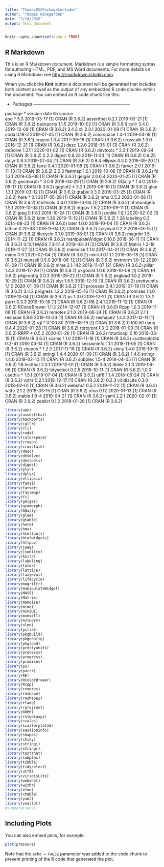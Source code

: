 ---
title: "ThomasOSXPackageIncludes"
author: "Thomas Winegarden"
date: "2/24/2020"
output: html_document
---

```{r setup, include=FALSE}
knitr::opts_chunk$set(echo = TRUE)
```

## R Markdown

This is an R Markdown document. Markdown is a simple formatting syntax for authoring HTML, PDF, and MS Word documents. For more details on using R Markdown see <http://rmarkdown.rstudio.com>.

When you click the **Knit** button a document will be generated that includes both content as well as the output of any embedded R code chunks within the document. You can embed an R code chunk like this:

- Packages --------------------------------------------------------------------

 package          * version  date       lib source        
 ape              * 5.3      2019-03-17 [1] CRAN (R 3.6.2)
 assertthat         0.2.1    2019-03-21 [1] CRAN (R 3.6.2)
 backports          1.1.5    2019-10-02 [1] CRAN (R 3.6.1)
 callr              3.4.0    2019-12-09 [1] CRAN (R 3.6.2) 3.4.2
 cli                2.0.1    2020-01-08 [1] CRAN (R 3.6.2)
 coda               0.19-3   2019-07-05 [1] CRAN (R 3.6.2)
 colorspace         1.4-1    2019-03-18 [1] CRAN (R 3.6.1)
 crayon             1.3.4    2017-09-16 [1] CRAN (R 3.6.2)
 crosstalk          1.0.0    2016-12-21 [1] CRAN (R 3.6.2)
 desc               1.2.0    2018-05-01 [1] CRAN (R 3.6.2)
 deSolve            1.27.1   2020-01-02 [1] CRAN (R 3.6.2)
 devtools         * 2.2.1    2019-09-24 [1] CRAN (R 3.6.2) 2.2.2
 digest             0.6.23   2019-11-23 [1] CRAN (R 3.6.2) 0.6.25
 dplyr              0.8.3    2019-07-04 [1] CRAN (R 3.6.2) 0.8.4
 ellipsis           0.3.0    2019-09-20 [1] CRAN (R 3.6.2)
 fansi              0.4.1    2020-01-08 [1] CRAN (R 3.6.2)
 farver             2.0.1    2019-11-13 [1] CRAN (R 3.6.2) 2.0.3
 fastmap            1.0.1    2019-10-08 [1] CRAN (R 3.6.2)
 fs                 1.3.1    2019-05-06 [1] CRAN (R 3.6.2)
 geiger             2.0.6.4  2020-01-25 [1] CRAN (R 3.6.2)
 geomorph         * 3.0.6    2018-04-29 [1] CRAN (R 3.6.2)
 GGally           * 1.4.0    2018-05-17 [1] CRAN (R 3.6.2)
 ggplot2          * 3.2.1    2019-08-10 [1] CRAN (R 3.6.2)
 glue               1.3.1    2019-03-12 [1] CRAN (R 3.6.2)
 gtable             0.3.0    2019-03-25 [1] CRAN (R 3.6.2)
 here             * 0.1      2017-05-28 [1] CRAN (R 3.6.2)
 hms                0.5.3    2020-01-08 [1] CRAN (R 3.6.2)
 htmltools          0.4.0    2019-10-04 [1] CRAN (R 3.6.2)
 htmlwidgets        1.5.1    2019-10-08 [1] CRAN (R 3.6.2)
 httpuv             1.5.2    2019-09-11 [1] CRAN (R 3.6.2)
 jpeg               0.1-8.1  2019-10-24 [1] CRAN (R 3.6.1)
 jsonlite           1.6.1    2020-02-02 [1] CRAN (R 3.6.2)
 knitr              1.26     2019-11-12 [1] CRAN (R 3.6.2) 1.28
 labeling           0.3      2014-08-23 [1] CRAN (R 3.6.0)
 later              1.0.0    2019-10-04 [1] CRAN (R 3.6.2)
 lattice            0.20-38  2018-11-04 [2] CRAN (R 3.6.2)
 lazyeval           0.2.2    2019-03-15 [1] CRAN (R 3.6.2)
 lifecycle          0.1.0    2019-08-01 [1] CRAN (R 3.6.2)
 magrittr           1.5      2014-11-22 [1] CRAN (R 3.6.2)
 manipulateWidget   0.10.0   2018-06-11 [1] CRAN (R 3.6.2) 0.10.1
 MASS               7.3-51.4 2019-03-31 [2] CRAN (R 3.6.2)
 Matrix             1.2-18   2019-11-27 [2] CRAN (R 3.6.2)
 memoise            1.1.0    2017-04-21 [1] CRAN (R 3.6.2)
 mime               0.9      2020-02-04 [1] CRAN (R 3.6.2)
 miniUI             0.1.1.1  2018-05-18 [1] CRAN (R 3.6.2)
 munsell            0.5.0    2018-06-12 [1] CRAN (R 3.6.2)
 mvtnorm            1.0-12   2020-01-09 [1] CRAN (R 3.6.2)
 nlme               3.1-142  2019-11-07 [2] CRAN (R 3.6.2)
 pillar             1.4.3    2019-12-20 [1] CRAN (R 3.6.2)
 pkgbuild           1.0.6    2019-10-09 [1] CRAN (R 3.6.2)
 pkgconfig          2.0.3    2019-09-22 [1] CRAN (R 3.6.2)
 pkgload            1.0.2    2018-10-29 [1] CRAN (R 3.6.2)
 plyr               1.8.5    2019-12-10 [1] CRAN (R 3.6.2)
 prettyunits        1.1.0    2020-01-09 [1] CRAN (R 3.6.2) 1.1.1
 processx           3.4.1    2019-07-18 [1] CRAN (R 3.6.2) 3.4.2
 progress           1.2.2    2019-05-16 [1] CRAN (R 3.6.2)
 promises           1.1.0    2019-10-04 [1] CRAN (R 3.6.2)
 ps                 1.3.0    2018-12-21 [1] CRAN (R 3.6.2) 1.3.2
 purrr              0.3.3    2019-10-18 [1] CRAN (R 3.6.2)
 R6                 2.4.1    2019-11-12 [1] CRAN (R 3.6.2)
 RColorBrewer       1.1-2    2014-12-07 [1] CRAN (R 3.6.0)
 Rcpp               1.0.3    2019-11-08 [1] CRAN (R 3.6.2)
 remotes            2.1.0    2019-06-24 [1] CRAN (R 3.6.2) 2.1.1
 reshape            0.8.8    2018-10-23 [1] CRAN (R 3.6.2)
 reshape2           1.4.3    2017-12-11 [1] CRAN (R 3.6.2)
 rgl              * 0.100.30 2019-08-19 [1] CRAN (R 3.6.2) 0.100.50
 rlang              0.4.4    2020-01-28 [1] CRAN (R 3.6.2)
 rprojroot          1.3-2    2018-01-03 [1] CRAN (R 3.6.2)
 RRPP             * 0.5.2    2020-01-26 [1] CRAN (R 3.6.2)
 rstudioapi         0.10     2019-03-19 [1] CRAN (R 3.6.2)
 scales             1.1.0    2019-11-18 [1] CRAN (R 3.6.2)
 scatterplot3d      0.3-41   2018-03-14 [1] CRAN (R 3.6.2)
 sessioninfo        1.1.1    2018-11-05 [1] CRAN (R 3.6.2)
 shapes           * 1.2.3    2017-11-18 [1] CRAN (R 3.6.2)
 shiny              1.4.0    2019-10-10 [1] CRAN (R 3.6.2)
 stringi            1.4.4    2020-01-09 [1] CRAN (R 3.6.2) 1.4.6
 stringr            1.4.0    2019-02-10 [1] CRAN (R 3.6.2)
 subplex            1.5-4    2018-04-05 [1] CRAN (R 3.6.2) 1.6
 testthat           2.3.1    2019-12-01 [1] CRAN (R 3.6.2)
 tibble             2.1.3    2019-06-06 [1] CRAN (R 3.6.2)
 tidyselect         0.2.5    2018-10-11 [1] CRAN (R 3.6.2) 1.0.0
 usethis          * 1.5.1    2019-07-04 [1] CRAN (R 3.6.2)
 utf8               1.1.4    2018-05-24 [1] CRAN (R 3.6.2)
 vctrs              0.2.1    2019-12-17 [1] CRAN (R 3.6.2) 0.2.3
 viridisLite        0.3.0    2018-02-01 [1] CRAN (R 3.6.2)
 webshot            0.5.2    2019-11-22 [1] CRAN (R 3.6.2)
 withr              2.1.2    2018-03-15 [1] CRAN (R 3.6.2)
 xfun               0.12     2020-01-13 [1] CRAN (R 3.6.2)
 xtable             1.8-4    2019-04-21 [1] CRAN (R 3.6.2)
 yaml               2.2.1    2020-02-01 [1] CRAN (R 3.6.2)
 zeallot            0.1.0    2018-01-28 [1] CRAN (R 3.6.2)

```{r cars}
library(ape)
library(assertthat)
library(backports)
library(callr)
library(cli)
library(coda)
library(colorspace)
library(crayon)
library(crosstalk)
library(desc)
library(deSolve)
library(devtools)
library(digest)
library(plyr)
library(dplyr)
library(ellipsis)
library(fansi)
library(farver)
library(fastmap)
library(fs)
library(geiger)
library(geomorph)
library(GGally)
library(glue)
library(gtable)
library(here)
library(hms)
library(htmltools)
library(htmlwidgets)
library(httpuv)
library(jpeg)
library(jsonlite)
library(knitr)
library(labeling)
library(later)
library(lattice)
library(lazyeval)
library(lifecycle)
library(magrittr)
library(manipulateWidget)
library(MASS)
library(Matrix)
library(memoise)
library(mime)
library(miniUI)
library(munsell)
library(mvtnorm)
library(nlme)
library(pillar)
library(pkgbuild)
library(pkgconfig)
library(pkgload)
library(prettyunits)
library(processx)
library(progress)
library(promises)
library(ps)
library(purrr)
library(R6)
library(RColorBrewer)
library(Rcpp)
library(remotes)
library(reshape)
library(reshape2)
library(rlang)
library(rprojroot)
library(RRPP)
library(rstudioapi)
library(scales)
library(scatterplot3d)
library(sessioninfo)
library(shapes)
library(shiny)
library(stringi)
library(stringr)
library(testthat)
library(subplex)
library(tibble)
library(tidyselect)
library(utf8)
library(viridisLite)
library(webshot)
library(withr)
library(xfun)
library(xtable)
library(yaml)
library(zeallot)
#summary(cars)
```

## Including Plots

You can also embed plots, for example:

```{r pressure, echo=FALSE}
plot(pressure)
```

Note that the `echo = FALSE` parameter was added to the code chunk to prevent printing of the R code that generated the plot.
